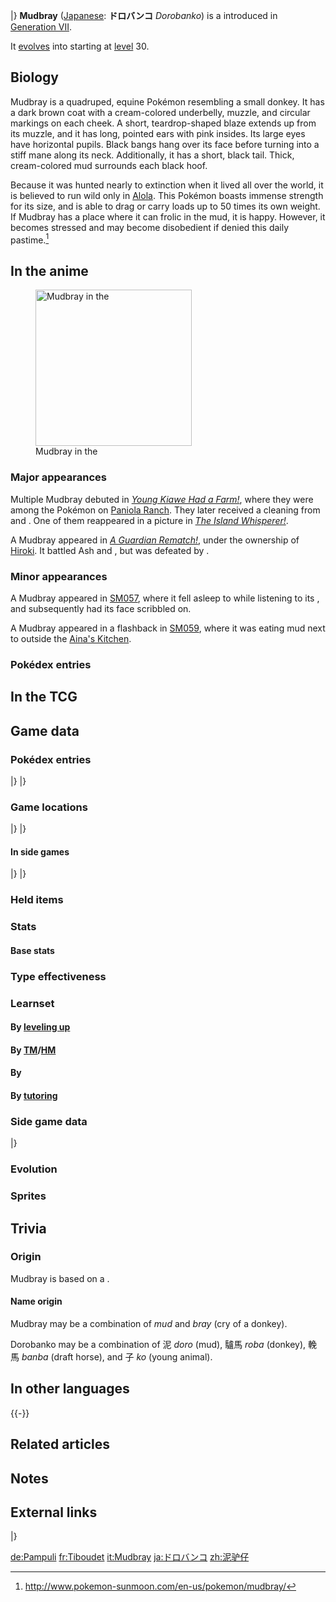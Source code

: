 {{PokémonPrevNext/Head|type=Ground}}
{{PokémonPrevNext/Pokémon|type=Ground|prevnum=748|prev=Toxapex|nextnum=750|next=Mudsdale}}
|}
{{Pokémon Infobox
|name=Mudbray
|jname=ドロバンコ
|tmname=Dorobanko
|ndex=749
|type1=Ground
|category=Donkey
|height-ftin=3'03"
|height-m=1.0
|weight-lbs=242.5
|weight-kg=110.0
|adex=132
|ability1=Own Tempo
|ability2=Stamina
|abilityd=Inner Focus
|egggroupn=1
|egggroup1=Field
|eggcycles=20
|evtotal=1
|evat=1
|expyield=77
|lv100exp=1,000,000
|gendercode=127
|color=Brown
|catchrate=190
|body=08
|pokefordex=mudbray
|generation=7
|friendship=70
}}
'''Mudbray''' ([[List of Japanese Pokémon names|Japanese]]: '''ドロバンコ''' ''Dorobanko'') is a {{type|Ground}} {{OBP|Pokémon|species}} introduced in [[Generation VII]].

It [[Evolution|evolves]] into {{p|Mudsdale}} starting at [[level]] 30.

==Biology==
Mudbray is a quadruped, equine Pokémon resembling a small donkey. It has a dark brown coat with a cream-colored underbelly, muzzle, and circular markings on each cheek. A short, teardrop-shaped blaze extends up from its muzzle, and it has long, pointed ears with pink insides. Its large eyes have horizontal pupils. Black bangs hang over its face before turning into a stiff mane along its neck. Additionally, it has a short, black tail. Thick, cream-colored mud surrounds each black hoof.

Because it was hunted nearly to extinction when it lived all over the world, it is believed to run wild only in [[Alola]]. This Pokémon boasts immense strength for its size, and is able to drag or carry loads up to 50 times its own weight. If Mudbray has a place where it can frolic in the mud, it is happy. However, it becomes stressed and may become disobedient if denied this daily pastime.<ref>http://www.pokemon-sunmoon.com/en-us/pokemon/mudbray/</ref>

==In the anime==
[[File:Mudbray anime.png|250px|thumb|left|Mudbray in the {{pkmn|anime}}]]
===Major appearances===
Multiple Mudbray debuted in ''[[SM011|Young Kiawe Had a Farm!]]'', where they were among the Pokémon on [[Paniola Ranch]]. They later received a cleaning from {{an|Kiawe}} and {{Ash}}. One of them reappeared in a picture in ''[[SM031|The Island Whisperer!]]''.

A Mudbray appeared in ''[[SM019|A Guardian Rematch!]]'', under the ownership of [[Hiroki]]. It battled Ash and {{AP|Rockruff}}, but was defeated by {{m|Breakneck Blitz}}.

===Minor appearances===
A Mudbray appeared in [[SM057]], where it fell asleep to {{an|Jigglypuff}} while listening to its {{m|Sing|voice}}, and subsequently had its face scribbled on.

A Mudbray appeared in a flashback in [[SM059]], where it was eating mud next to {{an|Lana}} outside the [[Aina's Kitchen]].

===Pokédex entries===
{{Animedexheader|Alola}}
{{Animedexbody|SM011|Mudbray|Rotom Pokédex|Mudbray, the Donkey Pokémon. A {{t|Ground}} type. Mudbray are stubborn and independent. Their daily routine includes eating dirt and frolicking in the mud they kick up.}}
{{Animedexfooter/Pokémon|''Sun & Moon''|Alola}}
<!--
==In the manga==
-->

==In the TCG==
{{main|Mudbray (TCG)}}

==Game data==
===Pokédex entries===
{{Dex/Header|type=Ground}}
{{Dex/NA|gen=VII}}
{{Dex/Gen|gen=VII}}
{{Dex/Entry1|v=Sun|entry=The mud stuck to Mudbray's hooves enhances its grip and its powerful running gait.}}
{{Dex/Entry1|v=Moon|entry=It has a stubborn, individualistic disposition. Eating dirt, making mud, and playing in the mire all form part of its daily routine.}}
{{Dex/Entry1|v=Ultra Sun|entry=It loves playing in the mud. If it isn't showered with mud on a daily basis, it gets stressed out and stops listening to its Trainer.}}
{{Dex/Entry1|v=Ultra Moon|entry=Possessing mighty power, Mudbray can be loaded with 50 times its own body weight and will be totally fine.}}
|}
|}
{{Dex/Footer}}

===Game locations===
{{Availability/Header|type=Ground}}
{{Availability/NA|gen=VII}}
{{Availability/Gen|gen=VII}}
{{Availability/Entry2|v=Sun|v2=Moon|area=[[Route]]s {{rtn|4|Alola}}, {{rtn|6|Alola}}, {{rtn|12|Alola}}, [[Paniola Ranch]], [[Blush Mountain]]}}
{{Availability/Entry2|v=Ultra Sun|v2=Ultra Moon|area=[[Route]]s {{rtn|4|Alola}}, {{rtn|6|Alola}}, {{rtn|12|Alola}}, [[Paniola Ranch]], [[Blush Mountain]]}}
|}
|}
{{Availability/Footer}}

====In side games====
{{Availability/Header|type=Ground}}
{{Availability/Cross}}
{{Availability/Entry1|1|v=Shuffle|color={{beauty color}}|area=Event: ''{{DL|Special Stages|The Daily Pokémon (#9)}}''}}
|}
|}
{{Availability/Footer}}

===Held items===
{{HeldItems
|type=Ground
|sm1=Light Clay|sm1type=None|sm1rar=5
|usum1=Light Clay|usum1type=None|usum1rar=5
}}

===Stats===
====Base stats====
{{Stats
|type=Ground
|HP=70
|Attack=100
|Defense=70
|SpAtk=45
|SpDef=55
|Speed=45}}

===Type effectiveness===
{{TypeEffectiveness
|type1=Ground
|Normal=100
|Fighting=100
|Flying=100
|Poison=50
|Ground=100
|Rock=50
|Bug=100
|Ghost=100
|Steel=100
|Fire=100
|Water=200
|Grass=200
|Electric=0
|Psychic=100
|Ice=200
|Dragon=100
|Dark=100
|Fairy=100
|notes=yes
|ground=yes
|newelectric=1}}

===Learnset===
====By [[Level|leveling up]]====
{{learnlist/levelh/7|Mudbray|Ground|Ground|7}}
{{learnlist/level7|1|Mud-Slap|Ground|Special|20|100|10||'''}}
{{learnlist/level7|3|Mud Sport|Ground|Status|—|—|15}}
{{learnlist/level7|8|Rototiller|Ground|Status|—|—|10}}
{{learnlist/level7|10|Bulldoze|Ground|Physical|60|100|20||'''}}
{{learnlist/level7|15|Double Kick|Fighting|Physical|30|100|30}}
{{learnlist/level7|17|Stomp|Normal|Physical|65|100|20}}
{{learnlist/level7|22|Bide|Normal|Physical|—|—|10}}
{{learnlist/level7|24|High Horsepower|Ground|Physical|95|95|10||'''}}
{{learnlist/level7|29|Iron Defense|Steel|Status|—|—|15}}
{{learnlist/level7|31|Heavy Slam|Steel|Physical|—|100|10}}
{{learnlist/level7|36|Counter|Fighting|Physical|—|100|20}}
{{learnlist/level7|38|Earthquake|Ground|Physical|100|100|10||'''}}
{{learnlist/level7|43|Mega Kick|Normal|Physical|120|75|5}}
{{learnlist/level7|45|Superpower|Fighting|Physical|120|100|5}}
{{learnlist/levelf/7|Mudbray|Ground|Ground|7}}

====By [[TM]]/[[HM]]====
{{learnlist/tmh/7|Mudbray|Ground|Ground|7}}
{{learnlist/tm7|TM05|Roar|Normal|Status|—|—|20}}
{{learnlist/tm7|TM06|Toxic|Poison|Status|—|90|10}}
{{learnlist/tm7|TM10|Hidden Power|Normal|Special|60|100|15}}
{{learnlist/tm7|TM17|Protect|Normal|Status|—|—|10}}
{{learnlist/tm7|TM21|Frustration|Normal|Physical|—|100|20}}
{{learnlist/tm7|TM26|Earthquake|Ground|Physical|100|100|10||'''}}
{{learnlist/tm7|TM27|Return|Normal|Physical|—|100|20}}
{{learnlist/tm7|TM32|Double Team|Normal|Status|—|—|15}}
{{learnlist/tm7|TM37|Sandstorm|Rock|Status|—|—|10}}
{{learnlist/tm7|TM39|Rock Tomb|Rock|Physical|60|95|15}}
{{learnlist/tm7|TM42|Facade|Normal|Physical|70|100|20}}
{{learnlist/tm7|TM44|Rest|Psychic|Status|—|—|10}}
{{learnlist/tm7|TM45|Attract|Normal|Status|—|100|15}}
{{learnlist/tm7|TM47|Low Sweep|Fighting|Physical|65|100|20}}
{{learnlist/tm7|TM48|Round|Normal|Special|60|100|15}}
{{learnlist/tm7|TM66|Payback|Dark|Physical|50|100|10}}
{{learnlist/tm7|TM78|Bulldoze|Ground|Physical|60|100|20||'''}}
{{learnlist/tm7|TM80|Rock Slide|Rock|Physical|75|90|10}}
{{learnlist/tm7|TM87|Swagger|Normal|Status|—|85|15}}
{{learnlist/tm7|TM88|Sleep Talk|Normal|Status|—|—|10}}
{{learnlist/tm7|TM90|Substitute|Normal|Status|—|—|10}}
{{learnlist/tm7|TM100|Confide|Normal|Status|—|—|20}}
{{learnlist/tmf/7|Mudbray|Ground|Ground|7}}

====By {{pkmn|breeding}}====
{{learnlist/breedh/7|Mudbray|Ground|Ground|7}}
{{learnlist/breed7|{{MSP|206|Dunsparce}}{{MSP|324|Torkoal}}{{MSP|363|Spheal}}{{MSP|364|Sealeo}}{{MSP|365|Walrein}}{{MSP|432|Purugly}}<br>{{MSP|650|Chespin}}{{MSP|651|Quilladin}}{{MSP|652|Chesnaught}}{{MSP|674|Pancham}}{{MSP|675|Pangoro}}|Body Slam|Normal|Physical|85|100|15}}
{{learnlist/breed7|{{MSP|056|Mankey}}{{MSP|057|Primeape}}{{MSP|335|Zangoose}}{{MSP|391|Monferno}}{{MSP|392|Infernape}}{{MSP|448|Lucario}}<br>{{MSP|766|Passimian}}<br>|Close Combat|Fighting|Physical|120|100|5}}
{{learnlist/breed7|{{MSP|019|Rattata}}{{MSP|019A|Rattata}}{{MSP|020|Raticate}}{{MSP|020A|Raticate}}{{MSP|128|Tauros}}{{MSP|133|Eevee}}<br>{{MSP|155|Cyndaquil}}{{MSP|156|Quilava}}{{MSP|157|Typhlosion}}{{MSP|206|Dunsparce}}{{MSP|231|Phanpy}}{{MSP|264|Linoone}}<br>{{MSP|300|Skitty}}{{MSP|322|Numel}}{{MSP|327|Spinda}}{{MSP|449|Hippopotas}}{{MSP|450|Hippowdon}}{{MSP|585|Deerling}}<br>{{MSP|586|Sawsbuck}}{{MSP|672|Skiddo}}{{MSP|673|Gogoat}}{{MSP|759|Stufful}}{{MSP|760|Bewear}}{{MSP|766|Passimian}}|Double-Edge|Normal|Physical|120|100|15}}
{{learnlist/breed7|{{MSP|027|Sandshrew}}{{MSP|028|Sandslash}}{{MSP|050|Diglett}}{{MSP|050A|Diglett}}{{MSP|051|Dugtrio}}{{MSP|051A|Dugtrio}}<br>{{MSP|232|Donphan}}{{MSP|322|Numel}}{{MSP|323|Camerupt}}|Magnitude|Ground|Physical|—|100|30||'''}}
{{learnlist/breed7|{{MSP|023|Ekans}}{{MSP|024|Arbok}}{{MSP|050|Diglett}}{{MSP|050A|Diglett}}{{MSP|051|Dugtrio}}{{MSP|051A|Dugtrio}}<br>{{MSP|194|Wooper}}{{MSP|195|Quagsire}}{{MSP|220|Swinub}}{{MSP|221|Piloswine}}{{MSP|473|Mamoswine}}|Mud Bomb|Ground|Special|65|85|10||'''}}
{{learnlist/breedf/7|Mudbray|Ground|Ground|7}}

====By [[Move Tutor|tutoring]]====
{{learnlist/tutorh/7|Mudbray|Ground|Ground|7}}
{{learnlist/tutor7|Earth Power|Ground|Special|90|100|10||'''|no|yes}}
{{learnlist/tutor7|Endeavor|Normal|Physical|—|100|5|||no|yes}}
{{learnlist/tutor7|Iron Defense|Steel|Status|—|—|15|||no|yes}}
{{learnlist/tutor7|Iron Head|Steel|Physical|80|100|15|||no|yes}}
{{learnlist/tutor7|Low Kick|Fighting|Physical|—|100|20|||no|yes}}
{{learnlist/tutor7|Snore|Normal|Special|50|100|15|||no|yes}}
{{learnlist/tutor7|Stealth Rock|Rock|Status|—|—|20|||no|yes}}
{{learnlist/tutor7|Stomping Tantrum|Ground|Physical|75|100|10||'''|no|yes}}
{{learnlist/tutor7|Superpower|Fighting|Physical|120|100|5|||no|yes}}
{{learnlist/tutorf/7|Mudbray|Ground|Ground|7}}

===Side game data===
{{Spindata/Head|type=Ground}}
{{Spindata/Shuffle|col=6|type=Ground|ndex=749|num=736
|min=50
|max=100
|raisemaxlevel=5
|skill=Eject
|skilldesc=Removes one non-Support Pokémon icon without fail.
}}
|}

===Evolution===
{{Evobox-2
|type1=Ground
|pictype=art
|no1=749
|name1=Mudbray
|type1-1=Ground
|evo1={{bag|Rare Candy}}<br>{{color2|000|Level|Level 30}}
|no2=750
|name2=Mudsdale
|type1-2=Ground}}

===Sprites===
{{Spritebox/Header|type=Ground}}
{{Spritebox/NA|gen=VII}}
{{Spritebox/7|ndex=749}}
{{Spritebox/Footer|749|Mudbray}}

==Trivia==

===Origin===
Mudbray is based on a {{wp|donkey}}.

====Name origin====
Mudbray may be a combination of ''mud'' and ''bray'' (cry of a donkey).

Dorobanko may be a combination of 泥 ''doro'' (mud), 驢馬 ''roba'' (donkey), 輓馬 ''banba'' (draft horse), and 子 ''ko'' (young animal).

==In other languages==
{{Other languages|type=Ground|type2=Ground
|ja=ドロバンコ ''Dorobanko''|jameaning=From {{tt|泥 ''doro''|mud}}, {{tt|驢馬 ''roba''|donkey}}, {{tt|輓馬 ''banba''|draft horse}}, and {{tt|子 ''ko''|young animal}}
|fr=Tiboudet|frmeaning=From {{tt|''petit''|small}}, {{tt|''boue''|mud}}, and {{tt|''baudet''|donkey/horse}}
|es=Mudbray|esmeaning=Same as English name
|de=Pampuli|demeaning=From {{tt|''Pampe''|mash}} and {{tt|''Muli''|mule}}
|it=Mudbray|itmeaning=Same as English name
|ko=머드나기 ''Meodeunagi''|komeaning=From ''mud'', {{tt|당나귀 ''dangnagwi''|donkey}}, and {{tt|아기 ''agi''|baby}}.
|zh_cmn=泥驢仔 / 泥驴仔 ''Nílǘzǎi''|zh_cmnmeaning=From {{tt|泥 ''ní''|mud}}, {{tt|驢子 ''lǘzi''|donkey}}, and {{tt|仔 ''zǎi''|young animal}}
|zh_yue=泥驢仔 ''Nàihlèuihjái''|zh_yuemeaning=From {{tt|泥 ''nàih''|mud}}, {{tt|驢子 ''lèuihjí''|donkey}}, and {{tt|仔 ''jái''|young animal}}
|ru=Мадбрей ''Madbrey''|rumeaning=Transcription of English name}}
{{-}}

==Related articles==

==Notes==
<references/>

==External links==

{{PokémonPrevNext/Head|type=Ground}}
{{PokémonPrevNext/Pokémon|type=Ground|prevnum=748|prev=Toxapex|nextnum=750|next=Mudsdale}}
|}
{{Project Pokédex notice}}

[[de:Pampuli]]
[[fr:Tiboudet]]
[[it:Mudbray]]
[[ja:ドロバンコ]]
[[zh:泥驴仔]]